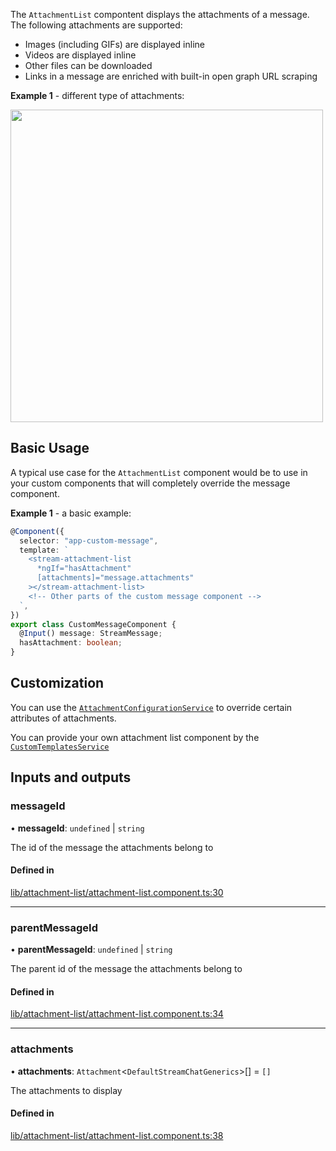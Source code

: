 
The `AttachmentList` compontent displays the attachments of a message. The following attachments are supported:

- Images (including GIFs) are displayed inline
- Videos are displayed inline
- Other files can be downloaded
- Links in a message are enriched with built-in open graph URL scraping

**Example 1** - different type of attachments:

<img src={AttachmentsScreenshot} width="500" />

## Basic Usage

A typical use case for the `AttachmentList` component would be to use in your custom components that will completely override the message component.

**Example 1** - a basic example:

```typescript
@Component({
  selector: "app-custom-message",
  template: `
    <stream-attachment-list
      *ngIf="hasAttachment"
      [attachments]="message.attachments"
    ></stream-attachment-list>
    <!-- Other parts of the custom message component -->
  `,
})
export class CustomMessageComponent {
  @Input() message: StreamMessage;
  hasAttachment: boolean;
}
```

## Customization

You can use the [`AttachmentConfigurationService`](../services/AttachmentConfigurationService.mdx) to override certain attributes of attachments.

You can provide your own attachment list component by the [`CustomTemplatesService`](../services/CustomTemplatesService.mdx)

[//]: # "Start of generated content"
## Inputs and outputs 


### messageId

• **messageId**: `undefined` \| `string`

The id of the message the attachments belong to

#### Defined in

[lib/attachment-list/attachment-list.component.ts:30](https://github.com/GetStream/stream-chat-angular/blob/38760d4/projects/stream-chat-angular/src/lib/attachment-list/attachment-list.component.ts#L30)

___

### parentMessageId

• **parentMessageId**: `undefined` \| `string`

The parent id of the message the attachments belong to

#### Defined in

[lib/attachment-list/attachment-list.component.ts:34](https://github.com/GetStream/stream-chat-angular/blob/38760d4/projects/stream-chat-angular/src/lib/attachment-list/attachment-list.component.ts#L34)

___

### attachments

• **attachments**: `Attachment`<`DefaultStreamChatGenerics`\>[] = `[]`

The attachments to display

#### Defined in

[lib/attachment-list/attachment-list.component.ts:38](https://github.com/GetStream/stream-chat-angular/blob/38760d4/projects/stream-chat-angular/src/lib/attachment-list/attachment-list.component.ts#L38)

[//]: # "End of generated content"
